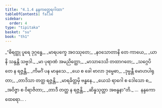 ```yaml
---
title: "4.1.4 နန္ဒကတ္ထေရဂါထာ"
tableOfContents: false
sidebar:
  order: 4
type: "tipitaka"
basket: "su"
book: "th1"
---
```



<DynamicBreadcrumb />

<Division number="279" book="th1" e="ch" v="19" p="270">

<Paragraph number="518" type="verses" book="th1">
_“ဓိရတ္ထု ပူရေ ဒုဂ္ဂန္ဓေ,_  
_မာရပက္ခေ အဝဿုတေ;_  
_နဝသောတာနိ တေ ကာယေ,_  
_ယာနိ သန္ဒန္တိ သဗ္ဗဒါ._  

</Paragraph>

</Division>
<Division number="280" book="th1" e="ch" v="19" p="270">

<Paragraph number="519" type="verses" book="th1">
_မာ ပုရာဏံ အမညိတ္ထော,_  
_မာသာဒေသိ တထာဂတေ;_  
_သဂ္ဂေပိ တေ န ရဇ္ဇန္တိ,_  
_ကိမင်္ဂံ ပန မာနုသေ._  

</Paragraph>

</Division>
<Division number="281" book="th1" e="ch" v="19" p="270">

<Paragraph number="520" type="verses" book="th1">
_ယေ စ ခေါ ဗာလာ ဒုမ္မေဓာ,_  
_ဒုမ္မန္တီ မောဟပါရုတာ;_  
_တာဒိသာ တတ္ထ ရဇ္ဇန္တိ,_  
_မာရခိတ္တမှိ ဗန္ဓနေ._  

</Paragraph>

</Division>
<Division number="282" book="th1" e="ch" v="19" p="270">

<Paragraph number="521" type="verses" book="th1">
_ယေသံ ရာဂေါ စ ဒေါသော စ,_  
_အဝိဇ္ဇာ စ ဝိရာဇိတာ;_  
_တာဒီ တတ္ထ န ရဇ္ဇန္တိ,_  
_ဆိန္နသုတ္တာ အဗန္ဓနာ”တိ._  


</Paragraph>
</Division>

<Paragraph number="522" type="center" book="th1">
…  နန္ဒကော ထေရော… .
</Paragraph>